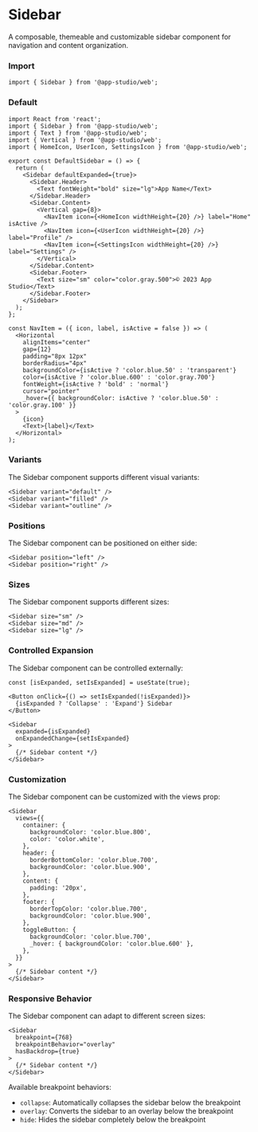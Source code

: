 # Sidebar

A composable, themeable and customizable sidebar component for navigation and content organization.

### **Import**
  ```tsx
  import { Sidebar } from '@app-studio/web';
  ```

### **Default**
```tsx
import React from 'react';
import { Sidebar } from '@app-studio/web';
import { Text } from '@app-studio/web';
import { Vertical } from '@app-studio/web';
import { HomeIcon, UserIcon, SettingsIcon } from '@app-studio/web';

export const DefaultSidebar = () => {
  return (
    <Sidebar defaultExpanded={true}>
      <Sidebar.Header>
        <Text fontWeight="bold" size="lg">App Name</Text>
      </Sidebar.Header>
      <Sidebar.Content>
        <Vertical gap={8}>
          <NavItem icon={<HomeIcon widthHeight={20} />} label="Home" isActive />
          <NavItem icon={<UserIcon widthHeight={20} />} label="Profile" />
          <NavItem icon={<SettingsIcon widthHeight={20} />} label="Settings" />
        </Vertical>
      </Sidebar.Content>
      <Sidebar.Footer>
        <Text size="sm" color="color.gray.500">© 2023 App Studio</Text>
      </Sidebar.Footer>
    </Sidebar>
  );
};

const NavItem = ({ icon, label, isActive = false }) => (
  <Horizontal
    alignItems="center"
    gap={12}
    padding="8px 12px"
    borderRadius="4px"
    backgroundColor={isActive ? 'color.blue.50' : 'transparent'}
    color={isActive ? 'color.blue.600' : 'color.gray.700'}
    fontWeight={isActive ? 'bold' : 'normal'}
    cursor="pointer"
    _hover={{ backgroundColor: isActive ? 'color.blue.50' : 'color.gray.100' }}
  >
    {icon}
    <Text>{label}</Text>
  </Horizontal>
);
```

### **Variants**
The Sidebar component supports different visual variants:

```tsx
<Sidebar variant="default" />
<Sidebar variant="filled" />
<Sidebar variant="outline" />
```

### **Positions**
The Sidebar component can be positioned on either side:

```tsx
<Sidebar position="left" />
<Sidebar position="right" />
```

### **Sizes**
The Sidebar component supports different sizes:

```tsx
<Sidebar size="sm" />
<Sidebar size="md" />
<Sidebar size="lg" />
```

### **Controlled Expansion**
The Sidebar component can be controlled externally:

```tsx
const [isExpanded, setIsExpanded] = useState(true);

<Button onClick={() => setIsExpanded(!isExpanded)}>
  {isExpanded ? 'Collapse' : 'Expand'} Sidebar
</Button>

<Sidebar 
  expanded={isExpanded} 
  onExpandedChange={setIsExpanded}
>
  {/* Sidebar content */}
</Sidebar>
```

### **Customization**
The Sidebar component can be customized with the views prop:

```tsx
<Sidebar
  views={{
    container: {
      backgroundColor: 'color.blue.800',
      color: 'color.white',
    },
    header: {
      borderBottomColor: 'color.blue.700',
      backgroundColor: 'color.blue.900',
    },
    content: {
      padding: '20px',
    },
    footer: {
      borderTopColor: 'color.blue.700',
      backgroundColor: 'color.blue.900',
    },
    toggleButton: {
      backgroundColor: 'color.blue.700',
      _hover: { backgroundColor: 'color.blue.600' },
    },
  }}
>
  {/* Sidebar content */}
</Sidebar>
```

### **Responsive Behavior**
The Sidebar component can adapt to different screen sizes:

```tsx
<Sidebar
  breakpoint={768}
  breakpointBehavior="overlay"
  hasBackdrop={true}
>
  {/* Sidebar content */}
</Sidebar>
```

Available breakpoint behaviors:
- `collapse`: Automatically collapses the sidebar below the breakpoint
- `overlay`: Converts the sidebar to an overlay below the breakpoint
- `hide`: Hides the sidebar completely below the breakpoint

